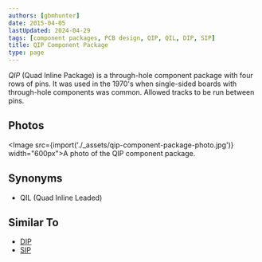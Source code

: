 ```yaml
---
authors: [gbmhunter]
date: 2015-04-05
lastUpdated: 2024-04-29
tags: [component packages, PCB design, QIP, QIL, DIP, SIP]
title: QIP Component Package
type: page
---
```


_QIP_ (Quad Inline Package) is a through-hole component package with four rows of pins. It was used in the 1970's when single-sided boards with through-hole components was common. Allowed tracks to be run between pins.

## Photos

<Image src={import('./_assets/qip-component-package-photo.jpg')} width="600px">A photo of the QIP component package.</Image>

## Synonyms

* QIL (Quad Inline Leaded)

## Similar To

* [DIP](/pcb-design/component-packages/dip-component-package)
* [SIP](/pcb-design/component-packages/sip-component-package)
